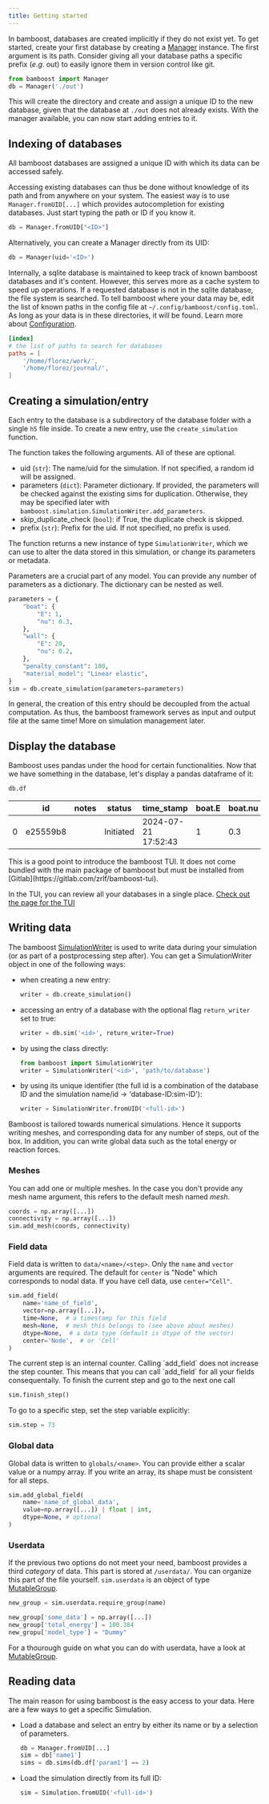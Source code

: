 ```yaml
---
title: Getting started
---
```



In bamboost, databases are created implicitly if they do not exist yet.
To get started, create your first database by creating a [Manager](Manager) instance. The
first argument is its path. Consider giving all your database paths a specific
prefix ($e.g.$ out) to easily ignore them in version control like git.

```python title="Creating a database"
from bamboost import Manager
db = Manager('./out')
```

This will create the directory and create and assign a unique ID to the new
database, given that the database at `./out` does not already exists.
With the manager available, you can now start adding entries to it.

## Indexing of databases

All bamboost databases are assigned a unique ID with which its data can be
accessed safely.

Accessing existing databases can thus be done without knowledge of its path and
from anywhere on your system. The easiest way is to use `Manager.fromUID[...]`
which provides autocompletion for existing databases. Just start typing the path
or ID if you know it.

```python
db = Manager.fromUID["<ID>"]
```

Alternatively, you can create a Manager directly from its UID:

```python
db = Manager(uid='<ID>')
```

Internally, a sqlite database is maintained to keep track of known bamboost
databases and it's content. However, this serves more as a cache system to speed
up operations. If a requested database is not in the sqlite database, the file
system is searched. To tell bamboost where your data may be, edit the list of
known paths in the config file at `~/.config/bamboost/config.toml`. As long as
your data is in these directories, it will be found. Learn more about
[Configuration](Configuration).

```toml
[index]
# the list of paths to search for databases
paths = [
    '/home/florez/work/',
    '/home/florez/journal/',
]
```

## Creating a simulation/entry

Each entry to the database is a subdirectory of the database folder with a
single `h5` file inside. To create a new entry, use the `create_simulation`
function.

The function takes the following arguments. All of these are optional.

- uid (`str`): The name/uid for the simulation. If not specified, a random id will
  be assigned.
- parameters (`dict`): Parameter dictionary. If provided, the parameters will be
  checked against the existing sims for duplication. Otherwise, they may be
  specified later with `bamboost.simulation.SimulationWriter.add_parameters`.
- skip_duplicate_check (`bool`): if True, the duplicate check is skipped.
- prefix (`str`): Prefix for the uid. If not specified, no prefix is used.

The function returns a new instance of type `SimulationWriter`, which we can use
to alter the data stored in this simulation, or change its parameters or
metadata.

Parameters are a crucial part of any model. You can provide any number of
parameters as a dictionary. The dictionary can be nested as well.

```python title="Creating a new entry in a database"
parameters = {
    "boat": {
        "E": 1,
        "nu": 0.3,
    },
    "wall": {
        "E": 20,
        "nu": 0.2,
    },
    "penalty_constant": 100,
    "material_model": "Linear elastic",
}
sim = db.create_simulation(parameters=parameters)
```

In general, the creation of this entry should be decoupled from the actual
computation. As thus, the bamboost framework serves as input and output file
at the same time! More on simulation management later.

## Display the database

Bamboost uses pandas under the hood for certain functionalities. Now that we
have something in the database, let's display a pandas dataframe of it:

```python
db.df
```

|     | id       | notes | status    | time_stamp          | boat.E | boat.nu | material_model | penalty_constant | processors | wall.E | wall.nu |
| --- | -------- | ----- | --------- | ------------------- | ------ | ------- | -------------- | ---------------- | ---------- | ------ | ------- |
| 0   | e25559b8 |       | Initiated | 2024-07-21 17:52:43 | 1      | 0.3     | Linear elastic | 100              | 1          | 20     | 0.2     |

<Callout type="info">
This is a good point to introduce the bamboost TUI. It does not come bundled
with the main package of bamboost but must be installed from
[Gitlab](https://gitlab.com/zrlf/bamboost-tui).

In the TUI, you can review all your databases in a single place. [Check out the page for the TUI](/docs/basics/TUI)

</Callout>

## Writing data

The bamboost [SimulationWriter](/docs/autoDocs/simulation_writer#simulationwriter) is used to write data during your simulation (or as part of a
postprocessing step after). You can get a SimulationWriter object in one of the
following ways:

- when creating a new entry:
  ```python
  writer = db.create_simulation()
  ```
- accessing an entry of a database with the optional flag `return_writer` set to
  true:
  ```python
  writer = db.sim('<id>', return_writer=True)
  ```
- by using the class directly:
  ```python
  from bamboost import SimulationWriter
  writer = SimulationWriter('<id>', 'path/to/database')
  ```
- by using its unique identifier (the full id is a combination of the database
  ID and the simulation name/id → 'database-ID:sim-ID'):
  ```python
  writer = SimulationWriter.fromUID('<full-id>')
  ```

Bamboost is tailored towards numerical simulations. Hence it supports writing
meshes, and corresponding data for any number of steps, out of the box.
In addition, you can write global data such as the total energy or reaction
forces.

### Meshes

You can add one or multiple meshes. In the case you don't provide any mesh name
argument, this refers to the default mesh named _mesh_.

```python title="Add a mesh"
coords = np.array([...])
connectivity = np.array([...])
sim.add_mesh(coords, connectivity)
```

### Field data

Field data is written to `data/<name>/<step>`. Only the `name` and `vector`
arguments are required. The default for `center` is "Node" which corresponds to
nodal data. If you have cell data, use `center="Cell"`.

```python title="Add field data"
sim.add_field(
    name='name_of_field',
    vector=np.array([...]),
    time=None,  # a timestamp for this field
    mesh=None,  # mesh this belongs to (see above about meshes)
    dtype=None,  # a data type (default is dtype of the vector)
    center='Node',  # or 'Cell'
)
```

<Callout type="warn">
The current step is an internal counter. Calling `add_field` does not increase
the step counter. This means that you can call `add_field` for all your fields
consequentally. To finish the current step and go to the next one call

```python
sim.finish_step()
```

To go to a specific step, set the step variable explicitly:

```python
sim.step = 73
```

</Callout>

### Global data

Global data is written to `globals/<name>`. You can provide either a scalar
value or a numpy array. If you write an array, its shape must be consistent for
all steps.

```python title="Add global data"
sim.add_global_field(
    name='name_of_global_data',
    value=np.array([...]) | float | int,
    dtype=None, # optional
)
```

### Userdata

If the previous two options do not meet your need, bamboost provides a third
_category_ of data. This part is stored at `/userdata/`. You can organize this
part of the file yourself. `sim.userdata` is an object of type
[MutableGroup](/docs/autoDocs/common/hdf_pointer#mutablegroup).

```python title="Adding a subgroup"
new_group = sim.userdata.require_group(name)
```

```python title="Adding an array or a single value"
new_group['some_data'] = np.array([...])
new_group['total_energy'] = 100.384
new_gropu['model_type'] = "Dummy"
```

For a thourough guide on what you can do with userdata, have a look at
[MutableGroup](/docs/autoDocs/common/hdf_pointer#mutablegroup).

## Reading data

The main reason for using bamboost is the easy access to your data. Here are a
few ways to get a specific Simulation.

- Load a database and select an entry by either its name or by a selection of
  parameters.
  ```python
  db = Manager.fromUID[...]
  sim = db['name1']
  sims = db.sims(db.df['param1'] == 2)
  ```
- Load the simulation directly from its full ID:
  ```python
  sim = Simulation.fromUID('<full-id>')
  ```
